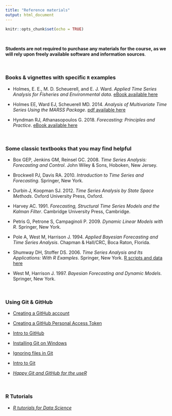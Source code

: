 ```yaml
---
title: "Reference materials"
output: html_document
---
```


```r
knitr::opts_chunk$set(echo = TRUE)
```

<br>

**Students are not required to purchase any materials for the course, as we will rely upon freely available software and information sources**.

<br>

### Books & vignettes with specific `R` examples

* Holmes, E. E., M. D. Scheuerell, and E. J. Ward. *Applied Time Series Analysis for Fisheries and Environmental data*. [eBook available here](https://atsa-es.github.io/atsa-labs/)

* Holmes EE, Ward EJ, Scheuerell MD. 2014. *Analysis of Multivariate Time Series Using the MARSS Package*. [pdf available here](https://cran.r-project.org/web/packages/MARSS/vignettes/UserGuide.pdf)

* Hyndman RJ, Athanasopoulos G. 2018. *Forecasting: Principles and Practice*. [eBook available here](https://otexts.org/fpp2/)

<br>

### Some classic textbooks that you may find helpful

* Box GEP, Jenkins GM, Reinsel GC. 2008. *Time Series Analysis: Forecasting and Control*. John Wiley & Sons, Hoboken, New Jersey.

* Brockwell PJ, Davis RA. 2010. *Introduction to Time Series and Forecasting*. Springer, New York.

* Durbin J, Koopman SJ. 2012. *Time Series Analysis by State Space Methods*. Oxford University Press, Oxford.

* Harvey AC. 1991. *Forecasting, Structural Time Series Models and the Kalman Filter*. Cambridge University Press, Cambridge.

* Petris G, Petrone S, Campaginoli P. 2009. *Dynamic Linear Models with R*. Springer, New York.

* Pole A, West M, Harrison J. 1994. *Applied Bayesian Forecasting and Time Series Analysis*. Chapman & Hall/CRC, Boca Raton, Florida. 

* Shumway DH, Stoffer DS. 2006. *Time Series Analysis and Its Applications: With R Examples*. Springer, New York. [R scripts and data here](https://github.com/nickpoison/tsa4)

* West M, Harrison J. 1997. *Bayesian Forecasting and Dynamic Models*. Springer, New York.

<br>

### Using Git & GitHub

* [Creating a GitHub account](./references/github_signup.html)

* [Creating a GitHub Personal Access Token](./references/github_pat_creation.html)

* [Intro to GitHub](https://fish549.github.io/website/lectures/week_02/lec_04_intro_github.html)

* [Installing Git on Windows](./references/git_install_windows.html)

* [Ignoring files in Git](./references/set_global_gitignore.html)

* [Intro to Git](https://fish549.github.io/website/lectures/week_02/lec_05_intro_git.html)

* [*Happy Git and GitHub for the useR*](https://happygitwithr.com/)

<br>

### R Tutorials

* [*R tutorials for Data Science*](https://www.r-bloggers.com/2016/06/curated-list-of-r-tutorials-for-data-science/) 


